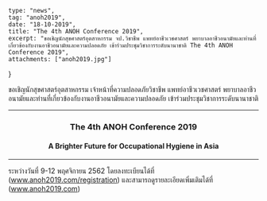 	type: "news",
	tag: "anoh2019",
	date: "18-10-2019",
	title: "The 4th ANOH Conference 2019",
	excerpt: "ขอเชิญนักสุขศาสตร์อุตสาหกรรม จป.วิชาชีพ แพทย์อาชีวเวชศาสตร์ พยาบาลอาชีวอนามัยและท่านที่เกี่ยวข้องกับงานอาชีวอนามัยและความปลอดภัย เข้าร่วมประชุมวิชาการระดับนานาชาติ The 4th ANOH Conference 2019",
	attachments: ["anoh2019.jpg"]
}

ขอเชิญนักสุขศาสตร์อุตสาหกรรม เจ้าหน้าที่ความปลอดภัยวิชาชีพ แพทย์อาชีวเวชศาสตร์ พยาบาลอาชีวอนามัยและท่านที่เกี่ยวข้องกับงานอาชีวอนามัยและความปลอดภัย เข้าร่วมประชุมวิชาการระดับนานาชาติ 

---

<center><h3>The 4th ANOH Conference 2019</h3></center>
<center><h4>A Brighter Future for Occupational Hygiene in Asia</h4></center>

---

ระหว่างวันที่ 9-12 พฤศจิกายน 2562 โดยลงทะเบียนได้ที่ (www.anoh2019.com/registration) และสามารถดูรายละเอียดเพิ่มเติมได้ที่ (www.anoh2019.com)